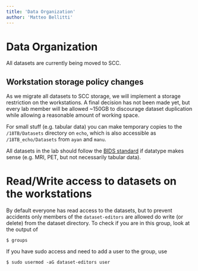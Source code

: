 ```yaml
---
title: 'Data Organization'
author: 'Matteo Bellitti' 
---
```

# Data Organization
All datasets are currently being moved to SCC. 

::: {.callout-important}
# Workstation storage policy changes 
As we migrate all datasets to SCC storage, we will implement a storage restriction on the workstations. A final decision has not been made yet, but every lab member will be allowed ~150GB to discourage dataset duplication while allowing a reasonable amount of working space.
:::

For small stuff (e.g. tabular data) you can make temporary copies to the `/18TB/Datasets` directory on `echo`, which is also accessible as `/18TB_echo/Datasets` from `ayan` and `manu`. 

All datasets in the lab should follow the [BIDS standard](https://bids-specification.readthedocs.io/en/stable/index.html) if datatype makes sense (e.g. MRI, PET, but not necessarily tabular data). 

# Read/Write access to datasets on the workstations
By default everyone has read access to the datasets, but to prevent accidents only members of the `dataset-editors` are allowed do write (or delete) from the dataset directory. To check if you are in this group, look at the output of
```
$ groups
```
If you have sudo access and need to add a user to the group, use 
```
$ sudo usermod -aG dataset-editors user
```

